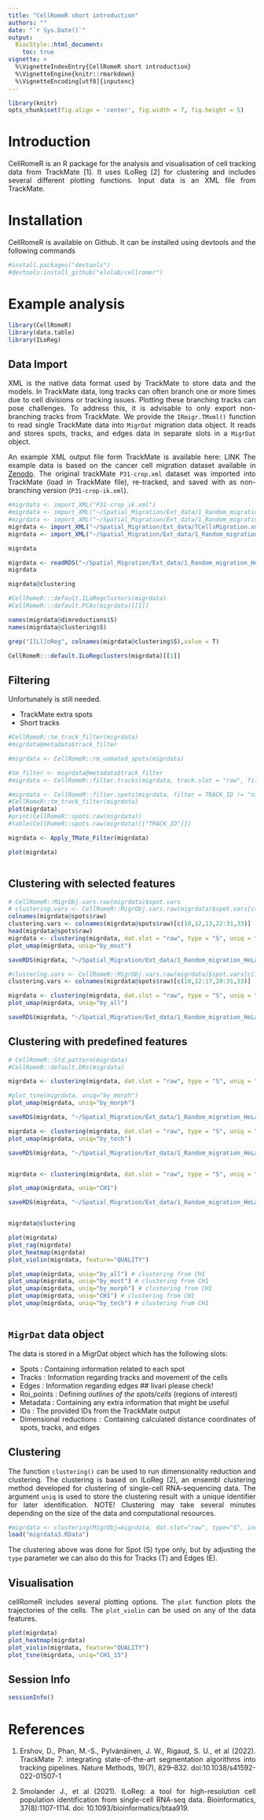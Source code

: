 ```yaml
---
title: "CellRomeR short introduction"
authors: ""
date: "`r Sys.Date()`"
output: 
  BiocStyle::html_document:
    toc: true
vignette: >
  %\VignetteIndexEntry{CellRomeR short introduction}
  %\VignetteEngine{knitr::rmarkdown}
  %\VignetteEncoding[utf8]{inputenc}
---
```

  
<style>
body {
text-align: justify}
</style>
  
```r
library(knitr)
opts_chunk$set(fig.align = 'center', fig.width = 7, fig.height = 5)
```

# Introduction 

CellRomeR is an R package for the analysis and visualisation of cell tracking data from TrackMate [1]. It uses ILoReg [2] for clustering and includes several different plotting functions. Input data is an XML file from TrackMate.

# Installation

CellRomeR is available on Github. It can be installed using devtools and the following commands

```r
#install.packages("devtools")
#devtools:install_github("elolab/cellromer")
```

# Example analysis

```r
library(CellRomeR)
library(data.table)
library(ILoReg)
```

## Data Import

XML is the native data format used by TrackMate to store data and the models. In TrackMate data, long tracks can often branch one or more times due to cell divisions or tracking issues. Plotting these branching tracks can pose challenges. To address this, it is advisable to only export non-branching tracks from TrackMate. We provide the `IRmigr.TMxml()` function to read single TrackMate data into `MigrDat` migration data object. It reads and stores spots, tracks, and edges data in separate slots in a `MigrDat` object.

An example XML output file form TrackMate is available here: LINK
The example data is based on the cancer cell migration dataset available in [Zenodo](https://zenodo.org/records/5206107). The original trackMate `P31-crop.xml` dataset was imported into TrackMate (load in TrackMate file), re-tracked, and saved with as non-branching version (`P31-crop-ik.xml`).


```r
#migrdata <- import_XML("P31-crop_ik.xml")
#migrdata <- import_XML("~/Spatial_Migration/Ext_data/1_Random_migration_HeLa_cells.xml")
#migrdata <- import_XML("~/Spatial_Migration/Ext_data/1_Random_migration_HeLa_cells_frames0_25.xml")
migrdata <- import_XML("~/Spatial_Migration/Ext_data/TCellsMigration.xml") # T-cell data not clustered by iLoReg 
migrdata <- import_XML("~/Spatial_Migration/Ext_data/1_Random_migration_HeLa_Cellpose_LapT_Fltred.xml")

migrdata 

```

```r
migrdata <- readRDS("~/Spatial_Migration/Ext_data/1_Random_migration_HeLa_Cellpose_LapT_Clust_All.Rds")
migrdata 

migrdata@clustering

#CellRomeR:::default.ILoRegclusters(migrdata) 
#CellRomeR:::default.PCAs(migrdata)[[1]] 

names(migrdata@dimreductions$S)
names(migrdata@clustering$S)

grep("I[Ll]oReg", colnames(migrdata@clustering$S),value = T) 

CellRomeR:::default.ILoRegclusters(migrdata)[[1]]

```


## Filtering 

Unfortunately is still needed. 

- TrackMate extra spots 
- Short tracks 


```r

#CellRomeR::tm_track_filter(migrdata) 
#migrdata@metadata$track_filter

#migrdata <- CellRomeR::rm_unmated_spots(migrdata) 

#tm_filter <- migrdata@metadata$track_filter 
#migrdata <- CellRomeR::filter.tracks(migrdata, track.slot = "raw", filter = TRACK_ID %in% tm_filter) 

#migrdata <- CellRomeR::filter.spots(migrdata, filter = TRACK_ID != "ninTracks", spot.slot = "raw") 
#CellRomeR::tm_track_filter(migrdata)
plot(migrdata)
#print(CellRomeR::spots.raw(migrdata))
#table(CellRomeR::spots.raw(migrdata)[["TRACK_ID"]])

migrdata <- Apply_TMate_Filter(migrdata) 

plot(migrdata)



```


## Clustering with selected features  

```r

# CellRomeR::MigrObj.vars.raw(migrdata)$spot.vars
# clustering.vars <- CellRomeR::MigrObj.vars.raw(migrdata)$spot.vars[c(10,12,13,22:31,33)] 
colnames(migrdata@spots$raw)
clustering.vars <- colnames(migrdata@spots$raw)[c(10,12,13,22:31,33)] 
head(migrdata@spots$raw)
migrdata <- clustering(migrdata, dat.slot = "raw", type = "S", uniq = "by_most", kILoReg = 5, vars = clustering.vars) 
plot_umap(migrdata, uniq="by_most")

saveRDS(migrdata, "~/Spatial_Migration/Ext_data/1_Random_migration_HeLa_Cellpose_LapT_ClustWMost.Rds")

#clustering.vars <- CellRomeR::MigrObj.vars.raw(migrdata)$spot.vars[c(10,12:17,20:31,33)] 
clustering.vars <- colnames(migrdata@spots$raw)[c(10,12:17,20:31,33)] 

migrdata <- clustering(migrdata, dat.slot = "raw", type = "S", uniq = "by_all", kILoReg = 8, vars = clustering.vars) 
plot_umap(migrdata, uniq="by_all")

saveRDS(migrdata, "~/Spatial_Migration/Ext_data/1_Random_migration_HeLa_Cellpose_LapT_Clust_All.Rds")


```


## Clustering with predefined features  

```r

# CellRomeR::Std.pattern(migrdata)
#CellRomeR::default.DRs(migrdata)

migrdata <- clustering(migrdata, dat.slot = "raw", type = "S", uniq = "by_morph", kILoReg = 5, predef = "morphological") 

#plot_tsne(migrdata, uniq="by_morph") 
plot_umap(migrdata, uniq="by_morph") 

saveRDS(migrdata, "~/Spatial_Migration/Ext_data/1_Random_migration_HeLa_Cellpose_LapT_morpClust.Rds")

migrdata <- clustering(migrdata, dat.slot = "raw", type = "S", uniq = "by_tech", kILoReg = 5, predef = "technical") 
plot_umap(migrdata, uniq="by_tech") 

saveRDS(migrdata, "~/Spatial_Migration/Ext_data/1_Random_migration_HeLa_Cellpose_LapT_techClust.Rds")


migrdata <- clustering(migrdata, dat.slot = "raw", type = "S", uniq = "CH1", kILoReg = 8, incl.pattern = "CH1") 

plot_umap(migrdata, uniq="CH1") 

saveRDS(migrdata, "~/Spatial_Migration/Ext_data/1_Random_migration_HeLa_Cellpose_LapT_CH1_Clust.Rds")


migrdata@clustering

```


```r


plot(migrdata)
plot_rag(migrdata)
plot_heatmap(migrdata)
plot_violin(migrdata, feature="QUALITY")

plot_umap(migrdata, uniq="by_all") # clustering from CH1 
plot_umap(migrdata, uniq="by_most") # clustering from CH1 
plot_umap(migrdata, uniq="by_morph") # clustering from CH1 
plot_umap(migrdata, uniq="CH1") # clustering from CH1 
plot_umap(migrdata, uniq="by_tech") # clustering from CH1



```


## `MigrDat` data object

The data is stored in a MigrDat object which has the following slots:

- Spots      : Containing information related to each spot
- Tracks     : Information regarding tracks and movement of the cells
- Edges      : Information regarding edges ## Iivari please check!
- Roi_points : Defining *outlines of the spots/cells* (regions of interest)
- Metadata   : Containing any extra information that might be useful
- IDs        : The provided IDs from the TrackMate output
- Dimensional 
  reductions : Containing calculated distance coordinates of spots, tracks, and edges
    
## Clustering

The function `clustering()` can be used to run dimensionality reduction and clustering. The clustering is based on ILoReg [2], an ensembl clustering method developed for clustering of single-cell RNA-sequencing data. The argument `uniq` is used to store the clustering result with a unique identifier for later identification. NOTE! Clustering may take several minutes depending on the size of the data and computational resources. 

```r

#migrdata <- clustering(MigrObj=migrdata, dat.slot="raw", type="S", incl.pattern=c("CH1"), uniq="CH1_15", kILoReg=15)
load("migrdata3.RData")

```

The clustering above was done for Spot (S) type only, but by adjusting the `type` parameter we can also do this for Tracks (T) and Edges (E).

## Visualisation

cellRomeR includes several plotting options. The `plot` function plots the trajectories of the cells. The `plot_violin` can be used on any of the data features. 


```r

plot(migrdata)
plot_heatmap(migrdata)
plot_violin(migrdata, feature="QUALITY")
plot_tsne(migrdata, uniq="CH1_15")


```

## Session Info

```r

sessionInfo()
```

# References

1. Ershov, D., Phan, M.-S., Pylvänäinen, J. W., Rigaud, S. U., et al (2022). TrackMate 7: integrating state-of-the-art segmentation algorithms into tracking pipelines. Nature Methods, 19(7), 829–832. doi:10.1038/s41592-022-01507-1

2. Smolander J., et al (2021). ILoReg: a tool for high-resolution cell population identification from single-cell RNA-seq data. Bioinformatics, 37(8):1107-1114. doi: 10.1093/bioinformatics/btaa919.

